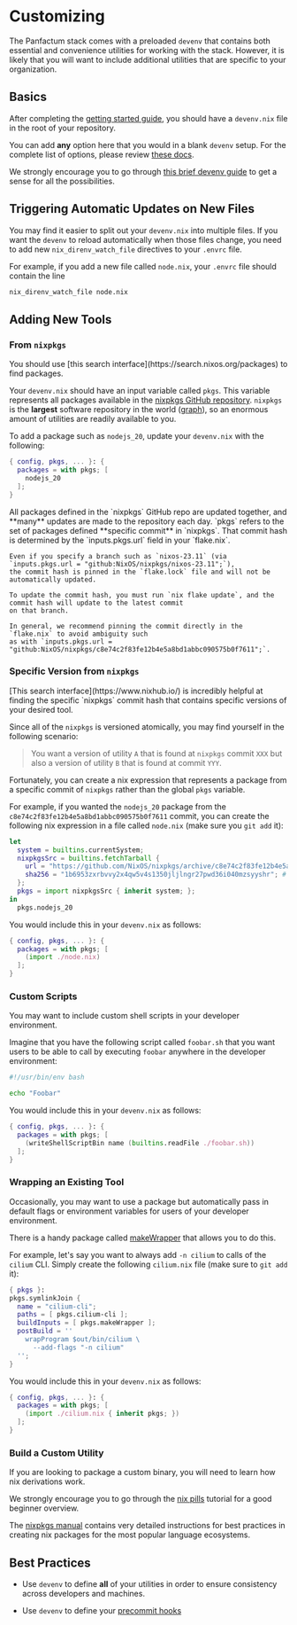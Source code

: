 
# Customizing

The Panfactum stack comes with a preloaded `devenv` that contains both essential and convenience utilities
for working with the stack. However, it is likely that you will want to include additional utilities that are
specific to your organization.

## Basics

After completing the [getting started guide](../getting-started/repo-setup), you should have a `devenv.nix`
file in the root of your repository.

You can add **any** option here that you would in a blank `devenv` setup. For the complete list of options,
please review [these docs](https://devenv.sh/reference/options/).

We strongly encourage you to go through [this brief devenv guide](https://devenv.sh/basics/) to get a sense for all the possibilities.

## Triggering Automatic Updates on New Files

You may find it easier to split out your `devenv.nix` into multiple files. If you want the `devenv` to reload
automatically when those files change, you need to add new `nix_direnv_watch_file` directives to your
`.envrc` file.

For example, if you add a new file called `node.nix`, your `.envrc` file should contain the line

```bash
nix_direnv_watch_file node.nix
```

## Adding New Tools

### From `nixpkgs`

<Alert severity="info">
    You should use [this search interface](https://search.nixos.org/packages) to find packages.
</Alert>

Your `devenv.nix` should have an input variable called `pkgs`. This variable represents all packages
available in the [nixpkgs GitHub repository](https://github.com/NixOS/nixpkgs).
`nixpkgs` is the **largest** software repository in the world ([graph](https://repology.org/repositories/graphs)),
so an enormous amount of utilities are readily available to you.

To add a package such as `nodejs_20`, update your `devenv.nix` with the following:

```nix
{ config, pkgs, ... }: {
  packages = with pkgs; [
    nodejs_20
  ];
}
```

<Alert severity="warning">
    All packages defined in the `nixpkgs` GitHub repo are updated together,
    and **many** updates are made to the repository each day.
    `pkgs` refers to the set of packages defined **specific commit** in `nixpkgs`.
    That commit hash is determined by the `inputs.pkgs.url` field in your `flake.nix`.

    Even if you specify a branch such as `nixos-23.11` (via `inputs.pkgs.url = "github:NixOS/nixpkgs/nixos-23.11";`),
    the commit hash is pinned in the `flake.lock` file and will not be automatically updated.

    To update the commit hash, you must run `nix flake update`, and the commit hash will update to the latest commit
    on that branch.

    In general, we recommend pinning the commit directly in the `flake.nix` to avoid ambiguity such
    as with `inputs.pkgs.url = "github:NixOS/nixpkgs/c8e74c2f83fe12b4e5a8bd1abbc090575b0f7611";`.
</Alert>

### Specific Version from `nixpkgs`

<Alert severity="info">
    [This search interface](https://www.nixhub.io/) is incredibly
    helpful at finding the specific `nixpkgs` commit hash that contains specific versions of your desired tool.
</Alert>

Since all of the `nixpkgs` is versioned atomically, you may find yourself in the following scenario:

> You want a version of utility `A` that is found at `nixpkgs` commit `XXX` but also a version of utility
`B` that is found at commit `YYY`.

Fortunately, you can create a nix expression that represents a package from a specific commit of `nixpkgs`
rather than the global `pkgs` variable.

For example, if you wanted the `nodejs_20` package from the `c8e74c2f83fe12b4e5a8bd1abbc090575b0f7611`
commit, you can create the following nix expression in a file called `node.nix` (make sure you `git add` it):

```nix
let
  system = builtins.currentSystem;
  nixpkgsSrc = builtins.fetchTarball {
    url = "https://github.com/NixOS/nixpkgs/archive/c8e74c2f83fe12b4e5a8bd1abbc090575b0f7611.tar.gz";
    sha256 = "1b6953zxrbvvy2x4qw5v4s1350jljlngr27pwd36i040mzsyyshr"; # Update if using a different commit
  };
  pkgs = import nixpkgsSrc { inherit system; };
in
  pkgs.nodejs_20
```

You would include this in your `devenv.nix` as follows:

```nix
{ config, pkgs, ... }: {
  packages = with pkgs; [
    (import ./node.nix)
  ];
}
```

### Custom Scripts

You may want to include custom shell scripts in your developer environment.

Imagine that you have the following script called `foobar.sh` that you want users to be able to call by
executing `foobar` anywhere in the developer environment:

```bash
#!/usr/bin/env bash

echo "Foobar"
```

You would include this in your `devenv.nix` as follows:

```nix
{ config, pkgs, ... }: {
  packages = with pkgs; [
    (writeShellScriptBin name (builtins.readFile ./foobar.sh))
  ];
}
```

### Wrapping an Existing Tool

Occasionally, you may want to use a package but automatically pass in default flags or
environment variables for users of your developer environment.

There is a handy package called
[makeWrapper](https://github.com/NixOS/nixpkgs/blob/master/pkgs/build-support/setup-hooks/make-wrapper.sh)
that allows you to do this.

For example, let's say you want to always add `-n cilium` to calls of the `cilium` CLI. Simply create the following
`cilium.nix` file (make sure to `git add` it):

```nix
{ pkgs }:
pkgs.symlinkJoin {
  name = "cilium-cli";
  paths = [ pkgs.cilium-cli ];
  buildInputs = [ pkgs.makeWrapper ];
  postBuild = ''
    wrapProgram $out/bin/cilium \
      --add-flags "-n cilium"
  '';
}
```

You would include this in your `devenv.nix` as follows:

```nix
{ config, pkgs, ... }: {
  packages = with pkgs; [
    (import ./cilium.nix { inherit pkgs; })
  ];
}
```

### Build a Custom Utility

If you are looking to package a custom binary, you will need to learn how nix derivations work.

We strongly encourage you to go through the [nix pills](https://nixos.org/guides/nix-pills/why-you-should-give-it-a-try)
tutorial for a good beginner overview.

The [nixpkgs manual](https://ryantm.github.io/nixpkgs/#preface) contains very detailed instructions
for best practices in creating nix packages for the most popular language ecosystems.

## Best Practices

- Use `devenv` to define **all** of your utilities in order to ensure
consistency across developers and machines.

- Use `devenv` to define your [precommit hooks](https://devenv.sh/pre-commit-hooks/)